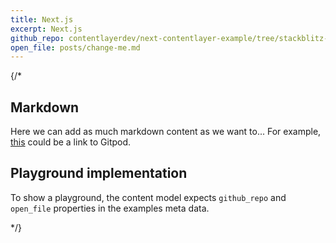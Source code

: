 ```yaml
---
title: Next.js
excerpt: Next.js
github_repo: contentlayerdev/next-contentlayer-example/tree/stackblitz-demo
open_file: posts/change-me.md
---
```


{/\*

## Markdown

Here we can add as much markdown content as we want to...
For example, [this](https://gitpod.io) could be a link to Gitpod.

## Playground implementation

To show a playground, the content model expects `github_repo` and `open_file` properties in the examples meta data.

\*/}
